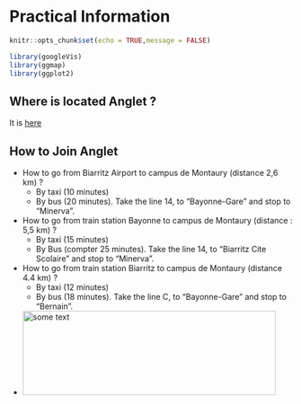 # Practical Information


```r
knitr::opts_chunk$set(echo = TRUE,message = FALSE)
```

```r
library(googleVis)
library(ggmap)
library(ggplot2)
```

## Where is located Anglet ?

It is [here](http://angletr2017.com/English1/Information.html) 


## How to Join Anglet 

- How to go from Biarritz Airport  to campus de Montaury (distance 2,6 km) ?
    - By taxi (10 minutes)
    - By bus (20 minutes). Take the line 14, to "Bayonne-Gare" and stop to "Minerva". 

- How to go from train station Bayonne to campus de Montaury (distance : 5,5 km) ?
    - By taxi (15 minutes)
    - By Bus (compter 25 minutes). Take the line 14, to "Biarritz Cite Scolaire" and stop to "Minerva". 


- How to go from train station Biarritz to campus de Montaury (distance 4.4 km) ?
    - By taxi (12 minutes)
    - By bus (18  minutes). Take the line C, to "Bayonne-Gare" and stop to "Bernain". 

- <img src="http://angletr2017.com/FIG/how-to-join-conference.png" alt="some text"
width="450" height="150">


